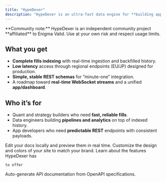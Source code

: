```yaml
---
title: "HypeDexer"
description: "HypeDexer is an ultra-fast data engine for **building apps**, **dashboards**, and **trading algorithms** on top of Hyperliquid market data. It provides real-time fills indexing, production-ready REST endpoints, and low-latency access via regional API gateways in Europe  and Japan."
---
```


<Info>
  **Community note:** HypeDexer is an independent community project **affiliated** to Enigma Valid. Use at your own risk and respect usage limits.
</Info>

## What you get

- **Complete fills indexing** with real-time ingestion and backfilled history.
- **Low latency** access through regional endpoints (EU/JP) designed for production.
- **Simple, stable REST schemas** for “minute-one” integration.
- A roadmap toward **real-time WebSocket streams** and a unified **app/dashboard**.

## Who it’s for

- Quant and strategy builders who need **fast, reliable fills**.
- Data engineers building **pipelines and analytics** on top of indexed history.
- App developers who need **predictable REST** endpoints with consistent payloads.

<Columns cols={2}>
  <Card title="API documentation" icon="file-code" href="/api/introduction">
    Edit your docs locally and preview them in real time.
  </Card>
  <Card title="API KEY" icon="key" href="/rest-api-reference/authentification">
    Customize the design and colors of your site to match your brand.
  </Card>
  <Card title="Features" icon="list-check" href="/api/features">
    Learn about the features HypeDexer has 

    to offer
  </Card>
  <Card title="Pricing" icon="tag" href="/guides/pricing">
    Auto-generate API documentation from OpenAPI specifications.
  </Card>
</Columns>